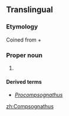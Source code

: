 ==Translingual==
{{wikipedia}}
{{wikispecies|Compsognathidae}}
===Etymology===
Coined from {{etyl|grc|mul}} {{term|κομψός||lang=grc|elegant, refined, or dainty}} + {{term|γνάθος||lang=grc|jaw}}

===Proper noun===
{{taxoninfl|i=1|g=f}}

# {{taxon|genus|family|Compsognathidae|small, [[bipedal]], [[carnivorous]] [[theropod]] [[dinosaur]]s, about the size of a [[turkey]], which lived around 150 million years ago}}

====Derived terms====
* ''[[Procompsognathus]]''

[[zh:Compsognathus]]